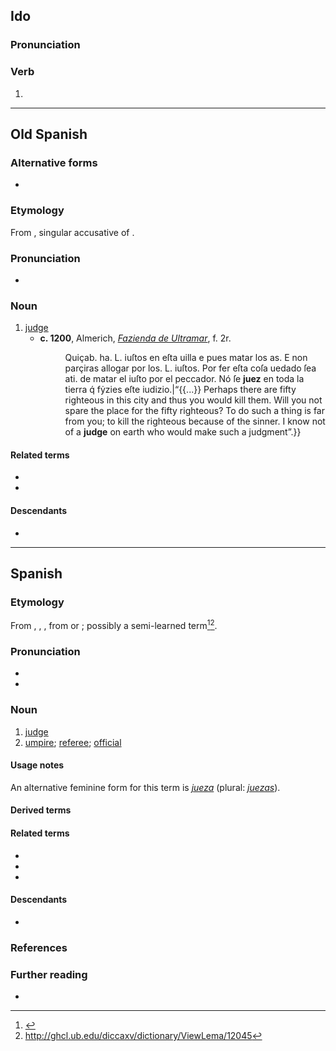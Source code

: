 ==Ido==

===Pronunciation===
{{io-IPA}}

===Verb===
{{io-verb form}}

# {{io-form of|ju}}

----

==Old Spanish==

===Alternative forms===
* {{l|osp|juiz}}

===Etymology===
From {{inh|osp|la|iūdicem}}, singular accusative of {{m|la|iūdex}}.

===Pronunciation===
* {{IPA|osp|/ˈʒwed͡z/}} <!-- Is the stress position certain? Latin had it on the /uː/. -->

===Noun===
{{osp-noun|m|juezes}}

# [[judge]]
#* '''c. 1200''', Almerich, ''[[w:Fazienda de Ultramar|Fazienda de Ultramar]]'', f. 2r.
#*: {{quote|osp|{{...}} Quiçab. ha. L. iuſtos en eſta uilla e pues matar los as. E non parçiras allogar por los. L. iuſtos. Por fer eſta coſa uedado ſea ati. de matar el iuſto por el peccador. Nó ſe '''juez''' en toda la tierra q́ fẏzies eſte iudizio.|“{{...}} Perhaps there are fifty righteous in this city and thus you would kill them. Will you not spare the place for the fifty righteous? To do such a thing is far from you; to kill the righteous because of the sinner. I know not of a '''judge''' on earth who would make such a judgment”.}}

====Related terms====
* {{l|osp|judgar}}
* {{l|osp|juizio}}

====Descendants====
* {{desctree|es|juez}}

{{c|osp|Law|Occupations|People}}

----

==Spanish==

===Etymology===
From {{inh|es|osp|juez}}, {{m|osp|juiz}}, {{m|osp|judez}}, from {{der|es|la|iudex|iūdex, jūdex}} or {{m|la|iudicem|iūdicem, jūdicem}}; possibly a semi-learned term<ref>{{R:DCECH}}</ref><ref>http://ghcl.ub.edu/diccaxv/dictionary/ViewLema/12045</ref>.

===Pronunciation===
{{es-IPA}}
* {{hyph|es|juez}}
* {{audio|es|LL-Q1321 (spa)-AdrianAbdulBaha-juez.wav|Audio (Colombia)}}

===Noun===
{{es-noun|mf|f=jueza}}

# [[judge]]
# [[umpire]]; [[referee]]; [[official]]

====Usage notes====
An alternative feminine form for this term is ''[[jueza]]'' (plural: ''[[juezas]]'').

====Derived terms====
{{col3|es
|juez de paz
|juez pedáneo
}}

====Related terms====
* {{l|es|juicio}}
* {{l|es|juzgado}}
* {{l|es|juzgar}}

====Descendants====
* {{desc|tl|huwes|bor=1}}

===References===
<references/>

===Further reading===
* {{R:DRAE}}

{{C|es|Law|Occupations}}